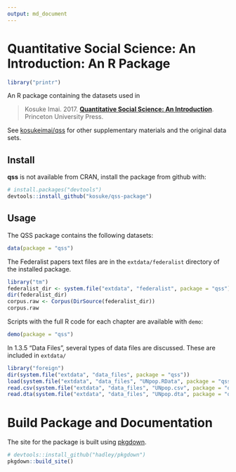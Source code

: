 ```yaml
---
output: md_document
---
```

# Quantitative Social Science: An Introduction: An R Package

<!-- DO NOT EDIT README.md directly. Edit README.Rmd -->

```r
library("printr")
```

An R package containing the datasets used in

> Kosuke Imai. 2017. **[Quantitative Social Science: An Introduction](http://press.princeton.edu/titles/11025.html)**. Princeton University Press.

See [kosukeimai/qss](https://github.com/kosukeimai/qss) for other supplementary materials
and the original data sets.

## Install

**qss** is not available from CRAN, install the package from github with:
```r
# install.packages("devtools")
devtools::install_github("kosuke/qss-package")
```

## Usage

The QSS package contains the following datasets:
```r
data(package = "qss")
```


The Federalist papers text files are in the `extdata/federalist` directory of the installed package.
```r
library("tm")
federalist_dir <- system.file("extdata", "federalist", package = "qss")
dir(federalist_dir)
corpus.raw <- Corpus(DirSource(federalist_dir))
corpus.raw
```

Scripts with the full R code for each chapter are available with `demo`:
```r
demo(package = "qss")
```

In 1.3.5 "Data Files", several types of data files are discussed.
These are included in `extdata/`
```r
library("foreign")
dir(system.file("extdata", "data_files", package = "qss"))
load(system.file("extdata", "data_files", "UNpop.RData", package = "qss"))
read.csv(system.file("extdata", "data_files", "UNpop.csv", package = "qss"))
read.dta(system.file("extdata", "data_files", "UNpop.dta", package = "qss"))
```

# Build Package and Documentation

The site for the package is built using [pkgdown](https://github.com/hadley/pkgdown).
```r
# devtools::install_github("hadley/pkgdown")
pkgdown::build_site()
```




